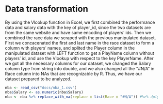 # Data transformation

By using the Vlookup function in Excel, we first combined the performance data and salary data with the key of player_id, since the two datasets are from the same website and have same encoding of players' ids. Then we combined the race data we scraped with the previous manipulated dataset. First we concacenated the first and last name in the race dataset to form a column with players' names, and splited the Player column in the manipulated dataset with LEFT function to get a PlayName column without players' id, and use the Vlookup with respect to the key PlayerName. After we got all the necessary columns for our dataset, we changed the Salary column type from string into double, and we also changed all the "#N/A" in Race column into NAs that are recognizable by R. Thus, we have our dataset prepared to be analyzed. 

```r
nba <- read_csv("docs/nba_1.csv")
nba$Salary <- as.numeric(nba$Salary)
nba <- nba %>% replace_with_na(replace = list(Race = "#N/A")) #%>% dplyr::filter(is.na(Race)==FALSE)
```